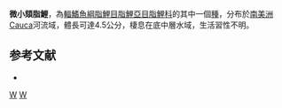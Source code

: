 {{Speciesbox 
| taxon = Microgenys minuta
| status = NE
| status_system = IUCN3.1
| authority =  [[Eigenmann|Eigenmann]], 1913
| synonyms = *''Microgenys minutus''<br /><small>Eigenmann, 1913</small>
}}
'''微小頦脂鯉'''，為[[輻鰭魚綱|輻鰭魚綱]][[脂鯉目|脂鯉目]][[脂鯉亞目|脂鯉亞目]][[脂鯉科|脂鯉科]]的其中一個[[種|種]]，分布於[[南美洲|南美洲]]Cauca河流域，體長可達4.5公分，棲息在底中層水域，生活習性不明。

==参考文献==
{{refbegin}}
*{{FishBase_species|genus=Microgenys|species=minuta|year=2014|month=1}}
{{refend}}

{{Taxonbar|from=Q5629615}}

[[Category:小頦脂鯉屬|W]]
[[Category:1913年描述的鱼类|W]]


{{魚類小作品}}